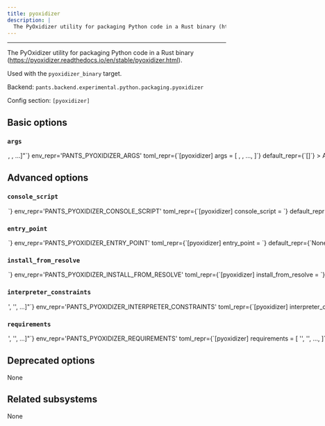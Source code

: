 ```yaml
---
title: pyoxidizer
description: |
  The PyOxidizer utility for packaging Python code in a Rust binary (https://pyoxidizer.readthedocs.io/en/stable/pyoxidizer.html).
---
```



---

The PyOxidizer utility for packaging Python code in a Rust binary (https://pyoxidizer.readthedocs.io/en/stable/pyoxidizer.html).

Used with the `pyoxidizer_binary` target.

Backend: <span className="color--primary">`pants.backend.experimental.python.packaging.pyoxidizer`</span>

Config section: <span className="color--primary">`[pyoxidizer]`</span>

<span className={styles.options}>

## Basic options

### `args`

<Option
  cli_repr={`--pyoxidizer-args="[<shell_str>, <shell_str>, ...]"`}
  env_repr='PANTS_PYOXIDIZER_ARGS'
  toml_repr={`[pyoxidizer]
args = [
    <shell_str>,
    <shell_str>,
    ...,
]`}
  default_repr={`[]`}
>

Arguments to pass directly to PyOxidizer, e.g. `--pyoxidizer-args='--release'`.

</Option>

## Advanced options

### `console_script`

<Option
  cli_repr={`--pyoxidizer-console-script=<str>`}
  env_repr='PANTS_PYOXIDIZER_CONSOLE_SCRIPT'
  toml_repr={`[pyoxidizer]
console_script = <str>`}
  default_repr={`pyoxidizer`}
>

The console script for the tool. Using this option is generally preferable to (and mutually exclusive with) specifying an `--entry-point` since console script names have a higher expectation of staying stable across releases of the tool. Usually, you will not want to change this from the default.

</Option>

### `entry_point`

<Option
  cli_repr={`--pyoxidizer-entry-point=<str>`}
  env_repr='PANTS_PYOXIDIZER_ENTRY_POINT'
  toml_repr={`[pyoxidizer]
entry_point = <str>`}
  default_repr={`None`}
>

The entry point for the tool. Generally you only want to use this option if the tool does not offer a `--console-script` (which this option is mutually exclusive with). Usually, you will not want to change this from the default.

</Option>

### `install_from_resolve`

<Option
  cli_repr={`--pyoxidizer-install-from-resolve=<str>`}
  env_repr='PANTS_PYOXIDIZER_INSTALL_FROM_RESOLVE'
  toml_repr={`[pyoxidizer]
install_from_resolve = <str>`}
  default_repr={`None`}
>

If specified, install the tool using the lockfile for this named resolve.

This resolve must be defined in `[python].resolves`, as described in https://www.pantsbuild.org/2.21/docs/python/overview/third-party-dependencies#user-lockfiles.

The resolve&#x27;s entire lockfile will be installed, unless specific requirements are listed via the `requirements` option, in which case only those requirements will be installed. This is useful if you don&#x27;t want to invalidate the tool&#x27;s outputs when the resolve incurs changes to unrelated requirements.

If unspecified, and the `lockfile` option is unset, the tool will be installed using the default lockfile shipped with Pants.

If unspecified, and the `lockfile` option is set, the tool will use the custom `pyoxidizer` &#x22;tool lockfile&#x22; generated from the `version` and `extra_requirements` options. But note that this mechanism is deprecated.

</Option>

### `interpreter_constraints`

<Option
  cli_repr={`--pyoxidizer-interpreter-constraints="['<str>', '<str>', ...]"`}
  env_repr='PANTS_PYOXIDIZER_INTERPRETER_CONSTRAINTS'
  toml_repr={`[pyoxidizer]
interpreter_constraints = [
    '<str>',
    '<str>',
    ...,
]`}
  default_repr={`[\n  "CPython>=3.8,<4"\n]`}
>

Python interpreter constraints for this tool.

</Option>

### `requirements`

<Option
  cli_repr={`--pyoxidizer-requirements="['<str>', '<str>', ...]"`}
  env_repr='PANTS_PYOXIDIZER_REQUIREMENTS'
  toml_repr={`[pyoxidizer]
requirements = [
    '<str>',
    '<str>',
    ...,
]`}
  default_repr={`[]`}
>

If `install_from_resolve` is specified, install these requirements, at the versions provided by the specified resolve&#x27;s lockfile.

Values can be pip-style requirements (e.g., `tool` or `tool==1.2.3` or `tool>=1.2.3`), or addresses of `python_requirement` targets (or targets that generate or depend on `python_requirement` targets).

The lockfile will be validated against the requirements - if a lockfile doesn&#x27;t provide the requirement (at a suitable version, if the requirement specifies version constraints) Pants will error.

If unspecified, install the entire lockfile.

</Option>

## Deprecated options

None

## Related subsystems

None

</span>
